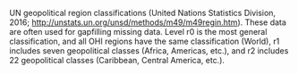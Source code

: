 UN geopolitical region classifications (United Nations Statistics Division, 2016; [http://unstats.un.org/unsd/methods/m49/m49regin.htm](http://unstats.un.org/unsd/methods/m49/m49regin.htm)). These data are often used for gapfilling missing data.  Level r0 is the most general classification, and all OHI regions have the same classification (World), r1 includes seven geopolitical classes (Africa, Americas, etc.), and r2 includes 22 geopolitical classes (Caribbean, Central America, etc.).